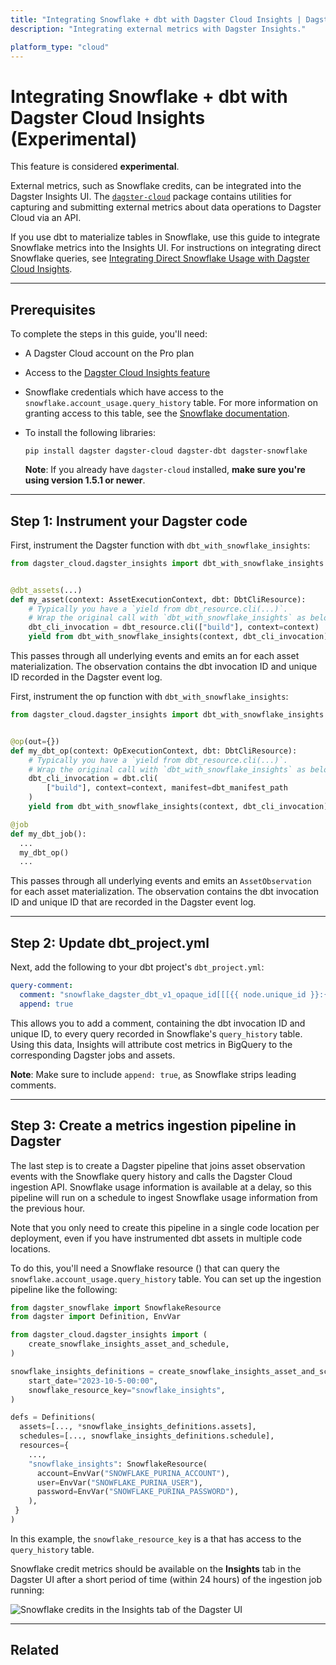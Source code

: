 ```yaml
---
title: "Integrating Snowflake + dbt with Dagster Cloud Insights | Dagster Docs"
description: "Integrating external metrics with Dagster Insights."

platform_type: "cloud"
---
```


# Integrating Snowflake + dbt with Dagster Cloud Insights (Experimental)

<Note>
  This feature is considered <strong>experimental</strong>.
</Note>

External metrics, such as Snowflake credits, can be integrated into the Dagster Insights UI. The [`dagster-cloud`](https://pypi.org/project/dagster-cloud/) package contains utilities for capturing and submitting external metrics about data operations to Dagster Cloud via an API.

If you use dbt to materialize tables in Snowflake, use this guide to integrate Snowflake metrics into the Insights UI. For instructions on integrating direct Snowflake queries, see [Integrating Direct Snowflake Usage with Dagster Cloud Insights](/dagster-plus/insights/integrating-snowflake).

---

## Prerequisites

To complete the steps in this guide, you'll need:

- A Dagster Cloud account on the Pro plan
- Access to the [Dagster Cloud Insights feature](/dagster-plus/insights)
- Snowflake credentials which have access to the `snowflake.account_usage.query_history` table. For more information on granting access to this table, see the [Snowflake documentation](https://docs.snowflake.com/en/sql-reference/account-usage#enabling-the-snowflake-database-usage-for-other-roles).
- To install the following libraries:

  ```shell
  pip install dagster dagster-cloud dagster-dbt dagster-snowflake
  ```

  **Note**: If you already have `dagster-cloud` installed, **make sure you're using version 1.5.1 or newer**.

---

## Step 1: Instrument your Dagster code

<TabGroup>
<TabItem name="Using assets">

First, instrument the Dagster <PyObject module="dagster_dbt" object="dbt_assets" decorator /> function with `dbt_with_snowflake_insights`:

```python
from dagster_cloud.dagster_insights import dbt_with_snowflake_insights


@dbt_assets(...)
def my_asset(context: AssetExecutionContext, dbt: DbtCliResource):
    # Typically you have a `yield from dbt_resource.cli(...)`.
    # Wrap the original call with `dbt_with_snowflake_insights` as below.
    dbt_cli_invocation = dbt_resource.cli(["build"], context=context)
    yield from dbt_with_snowflake_insights(context, dbt_cli_invocation)
```

This passes through all underlying events and emits an <PyObject object="AssetObservation" /> for each asset materialization. The observation contains the dbt invocation ID and unique ID recorded in the Dagster event log.

</TabItem>
<TabItem name="Using ops and jobs">

First, instrument the op function with `dbt_with_snowflake_insights`:

```python
from dagster_cloud.dagster_insights import dbt_with_snowflake_insights


@op(out={})
def my_dbt_op(context: OpExecutionContext, dbt: DbtCliResource):
    # Typically you have a `yield from dbt_resource.cli(...)`.
    # Wrap the original call with `dbt_with_snowflake_insights` as below.
    dbt_cli_invocation = dbt.cli(
        ["build"], context=context, manifest=dbt_manifest_path
    )
    yield from dbt_with_snowflake_insights(context, dbt_cli_invocation)

@job
def my_dbt_job():
  ...
  my_dbt_op()
  ...
```

This passes through all underlying events and emits an `AssetObservation` for each asset materialization. The observation contains the dbt invocation ID and unique ID that are recorded in the Dagster event log.

</TabItem>
</TabGroup>

---

## Step 2: Update dbt_project.yml

Next, add the following to your dbt project's `dbt_project.yml`:

```yaml
query-comment:
  comment: "snowflake_dagster_dbt_v1_opaque_id[[[{{ node.unique_id }}:{{ invocation_id }}]]]"
  append: true
```

This allows you to add a comment, containing the dbt invocation ID and unique ID, to every query recorded in Snowflake's `query_history` table. Using this data, Insights will attribute cost metrics in BigQuery to the corresponding Dagster jobs and assets.

**Note**: Make sure to include `append: true`, as Snowflake strips leading comments.

---

## Step 3: Create a metrics ingestion pipeline in Dagster

The last step is to create a Dagster pipeline that joins asset observation events with the Snowflake query history and calls the Dagster Cloud ingestion API. Snowflake usage information is available at a delay, so this pipeline will run on a schedule to ingest Snowflake usage information from the previous hour.

Note that you only need to create this pipeline in a single code location per deployment, even if you have instrumented dbt assets in multiple code locations.

To do this, you'll need a Snowflake resource (<PyObject module="dagster_snowflake" object="SnowflakeResource" />) that can query the `snowflake.account_usage.query_history` table. You can set up the ingestion pipeline like the following:

```python
from dagster_snowflake import SnowflakeResource
from dagster import Definition, EnvVar

from dagster_cloud.dagster_insights import (
    create_snowflake_insights_asset_and_schedule,
)

snowflake_insights_definitions = create_snowflake_insights_asset_and_schedule(
    start_date="2023-10-5-00:00",
    snowflake_resource_key="snowflake_insights",
)

defs = Definitions(
  assets=[..., *snowflake_insights_definitions.assets],
  schedules=[..., snowflake_insights_definitions.schedule],
  resources={
    ...,
    "snowflake_insights": SnowflakeResource(
      account=EnvVar("SNOWFLAKE_PURINA_ACCOUNT"),
      user=EnvVar("SNOWFLAKE_PURINA_USER"),
      password=EnvVar("SNOWFLAKE_PURINA_PASSWORD"),
    ),
 }
)
```

In this example, the `snowflake_resource_key` is a <PyObject module="dagster_snowflake" object="SnowflakeResource" /> that has access to the `query_history` table.

Snowflake credit metrics should be available on the **Insights** tab in the Dagster UI after a short period of time (within 24 hours) of the ingestion job running:

<!-- ![Snowflake credits in the Insights tab of the Dagster UI](/images/dagster-cloud/insights/insights-snowflake.png) -->

<Image
alt="Snowflake credits in the Insights tab of the Dagster UI"
src="/images/dagster-cloud/insights/insights-snowflake.png"
width={3066}
height={1636}
/>

---

## Related

<ArticleList>
  <ArticleListItem
    title="Dagster Cloud Insights"
    href="/dagster-plus/insights"
  ></ArticleListItem>
  <ArticleListItem
    title="Snowflake + Insights"
    href="/dagster-plus/insights/integrating-snowflake"
  ></ArticleListItem>
  <ArticleListItem
    title="Dagster Cloud alerts"
    href="/dagster-plus/managing-deployments/alerts"
  ></ArticleListItem>
</ArticleList>
